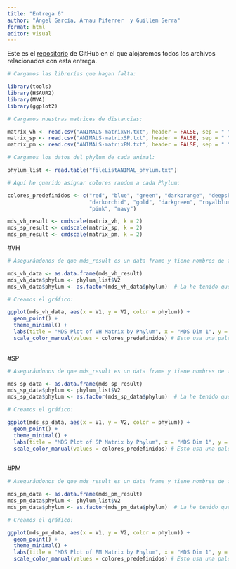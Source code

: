 ```yaml
---
title: "Entrega 6"
author: "Ángel García, Arnau Piferrer  y Guillem Serra"
format: html
editor: visual
---
```


Este es el [repositorio](https://github.com/GSMir/Entrega6) de GitHub en el que alojaremos todos los archivos relacionados con esta entrega.

```r
# Cargamos las librerías que hagan falta:

library(tools)
library(HSAUR2)
library(MVA)
library(ggplot2)
```

```r
# Cargamos nuestras matrices de distancias:

matrix_vh <- read.csv("ANIMALS-matrixVH.txt", header = FALSE, sep = " ")
matrix_sp <- read.csv("ANIMALS-matrixSP.txt", header = FALSE, sep = " ")
matrix_pm <- read.csv("ANIMALS-matrixPM.txt", header = FALSE, sep = " ")
```

```r
# Cargamos los datos del phylum de cada animal:

phylum_list <- read.table("fileListANIMAL_phylum.txt")
```

```r
# Aquí he querido asignar colores random a cada Phylum:

colores_predefinidos <- c("red", "blue", "green", "darkorange", "deepskyblue", "chartreuse", 
                          "darkorchid", "gold", "darkgreen", "royalblue", "brown", "grey", 
                          "pink", "navy")
```

```r
mds_vh_result <- cmdscale(matrix_vh, k = 2)
mds_sp_result <- cmdscale(matrix_sp, k = 2)
mds_pm_result <- cmdscale(matrix_pm, k = 2)
```

#VH

```r
# Asegurándonos de que mds_result es un data frame y tiene nombres de fila

mds_vh_data <- as.data.frame(mds_vh_result)
mds_vh_data$phylum <- phylum_list$V2
mds_vh_data$phylum <- as.factor(mds_vh_data$phylum)  # La he tenido que guardar como factor para que no petase luego el código.
```

```r
# Creamos el gráfico:

ggplot(mds_vh_data, aes(x = V1, y = V2, color = phylum)) + 
  geom_point() +
  theme_minimal() +
  labs(title = "MDS Plot of VH Matrix by Phylum", x = "MDS Dim 1", y = "MDS Dim 2") +
  scale_color_manual(values = colores_predefinidos) # Esto usa una paleta de colores predefinida 
  
```


#SP
```r
# Asegurándonos de que mds_result es un data frame y tiene nombres de fila

mds_sp_data <- as.data.frame(mds_sp_result)
mds_sp_data$phylum <- phylum_list$V2
mds_sp_data$phylum <- as.factor(mds_sp_data$phylum)  # La he tenido que guardar como factor para que no petase luego el código.
```

```r
# Creamos el gráfico:

ggplot(mds_sp_data, aes(x = V1, y = V2, color = phylum)) + 
  geom_point() +
  theme_minimal() +
  labs(title = "MDS Plot of SP Matrix by Phylum", x = "MDS Dim 1", y = "MDS Dim 2") +
  scale_color_manual(values = colores_predefinidos) # Esto usa una paleta de colores predefinida 
  
```

#PM
```r
# Asegurándonos de que mds_result es un data frame y tiene nombres de fila

mds_pm_data <- as.data.frame(mds_pm_result)
mds_pm_data$phylum <- phylum_list$V2
mds_pm_data$phylum <- as.factor(mds_pm_data$phylum)  # La he tenido que guardar como factor para que no petase luego el código.
```

```r
# Creamos el gráfico:

ggplot(mds_pm_data, aes(x = V1, y = V2, color = phylum)) + 
  geom_point() +
  theme_minimal() +
  labs(title = "MDS Plot of PM Matrix by Phylum", x = "MDS Dim 1", y = "MDS Dim 2") +
  scale_color_manual(values = colores_predefinidos) # Esto usa una paleta de colores predefinida 
  
```